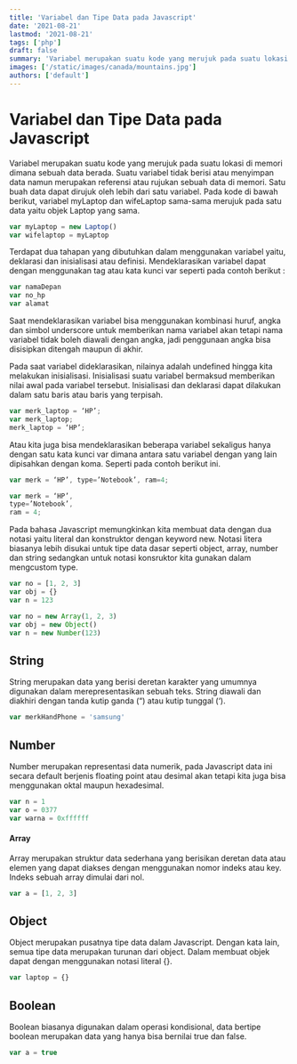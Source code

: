 ```yaml
---
title: 'Variabel dan Tipe Data pada Javascript'
date: '2021-08-21'
lastmod: '2021-08-21'
tags: ['php']
draft: false
summary: 'Variabel merupakan suatu kode yang merujuk pada suatu lokasi di memori dimana sebuah data berada.'
images: ['/static/images/canada/mountains.jpg']
authors: ['default']
---
```


# Variabel dan Tipe Data pada Javascript

Variabel merupakan suatu kode yang merujuk pada suatu lokasi di memori dimana sebuah data berada. Suatu variabel tidak berisi atau menyimpan data namun merupakan referensi atau rujukan sebuah data di memori.
Satu buah data dapat dirujuk oleh lebih dari satu variabel. Pada kode di bawah berikut, variabel myLaptop dan wifeLaptop sama-sama merujuk pada satu data yaitu objek Laptop yang sama.

```javascript
var myLaptop = new Laptop()
var wifelaptop = myLaptop
```

Terdapat dua tahapan yang dibutuhkan dalam menggunakan variabel yaitu, deklarasi dan inisialisasi atau definisi. Mendeklarasikan variabel dapat dengan menggunakan tag atau kata kunci var seperti pada contoh berikut :

```javascript
var namaDepan
var no_hp
var alamat
```

Saat mendeklarasikan variabel bisa menggunakan kombinasi huruf, angka dan simbol underscore untuk memberikan nama variabel akan tetapi nama variabel tidak boleh diawali dengan angka, jadi penggunaan angka bisa disisipkan ditengah maupun di akhir.

Pada saat variabel dideklarasikan, nilainya adalah undefined hingga kita melakukan inisialisasi. Inisialisasi suatu variabel bermaksud memberikan nilai awal pada variabel tersebut. Inisialisasi dan deklarasi dapat dilakukan dalam satu baris atau baris yang terpisah.

```javascript
var merk_laptop = ‘HP’;
var merk_laptop;
merk_laptop = ‘HP’;
```

Atau kita juga bisa mendeklarasikan beberapa variabel sekaligus hanya dengan satu kata kunci var dimana antara satu variabel dengan yang lain dipisahkan dengan koma. Seperti pada contoh berikut ini.

```javascript
var merk = ‘HP’, type=’Notebook’, ram=4;

var merk = ‘HP’,
type=’Notebook’,
ram = 4;
```

Pada bahasa Javascript memungkinkan kita membuat data dengan dua notasi yaitu literal dan konstruktor dengan keyword new. Notasi litera biasanya lebih disukai untuk tipe data dasar seperti object, array, number dan string sedangkan untuk notasi konsruktor kita gunakan dalam mengcustom type.

```javascript
var no = [1, 2, 3]
var obj = {}
var n = 123

var no = new Array(1, 2, 3)
var obj = new Object()
var n = new Number(123)
```

## String

String merupakan data yang berisi deretan karakter yang umumnya digunakan dalam merepresentasikan sebuah teks. String diawali dan diakhiri dengan tanda kutip ganda (“) atau kutip tunggal (‘).

```javascript
var merkHandPhone = 'samsung'
```

## Number

Number merupakan representasi data numerik, pada Javascript data ini secara default berjenis floating point atau desimal akan tetapi kita juga bisa menggunakan oktal maupun hexadesimal.

```javascript
var n = 1
var o = 0377
var warna = 0xffffff
```

#### Array

Array merupakan struktur data sederhana yang berisikan deretan data atau elemen yang dapat diakses dengan menggunakan nomor indeks atau key. Indeks sebuah array dimulai dari nol.

```javascript
var a = [1, 2, 3]
```

## Object

Object merupakan pusatnya tipe data dalam Javascript. Dengan kata lain, semua tipe data merupakan turunan dari object. Dalam membuat objek dapat dengan menggunakan notasi literal {}.

```javascript
var laptop = {}
```

## Boolean

Boolean biasanya digunakan dalam operasi kondisional, data bertipe boolean merupakan data yang hanya bisa bernilai true dan false.

```javascript
var a = true
```
